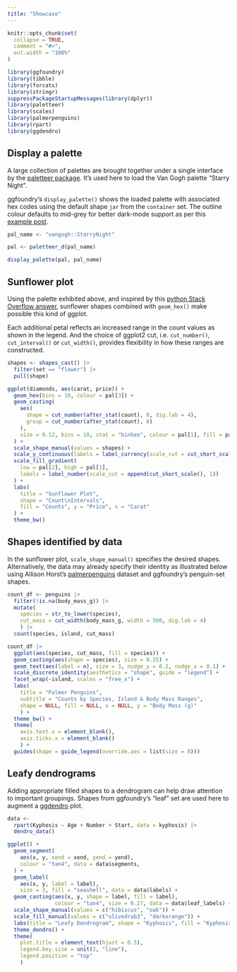 ```yaml
---
title: "Showcase"
---
```


```r
knitr::opts_chunk$set(
  collapse = TRUE,
  comment = "#>",
  out.width = "100%"
)
```

```r
library(ggfoundry)
library(tibble)
library(forcats)
library(stringr)
suppressPackageStartupMessages(library(dplyr))
library(paletteer)
library(scales)
library(palmerpenguins)
library(rpart)
library(ggdendro)
```

## Display a palette

A large collection of palettes are brought together under a single interface by the [paletteer package](https://emilhvitfeldt.github.io/paletteer/). It's used here to load the Van Gogh palette "Starry Night".

ggfoundry's `display_palette()` shows the loaded palette with associated hex codes using the default shape `jar` from the `container` set. The outline colour defaults to mid-grey for better dark-mode support as per this [example post](https://www.quantumjitter.com/project/box/).

```r
pal_name <- "vangogh::StarryNight"

pal <- paletteer_d(pal_name)

display_palette(pal, pal_name)
```

## Sunflower plot

Using the palette exhibited above, and inspired by this [python Stack Overflow answer](https://stackoverflow.com/questions/22162557/sunflower-scatter-plot-using-matplotlib), sunflower shapes combined with `geom_hex()` make possible this kind of ggplot.

Each additional petal reflects an increased range in the count values as shown in the legend. And the choice of ggplot2 cut, i.e. `cut_number()`, `cut_interval()` or `cut_width()`, provides flexibility in how these ranges are constructed.

```r
shapes <- shapes_cast() |>
  filter(set == "flower") |>
  pull(shape)

ggplot(diamonds, aes(carat, price)) +
  geom_hex(bins = 10, colour = pal[3]) +
  geom_casting(
    aes(
      shape = cut_number(after_stat(count), 8, dig.lab = 4),
      group = cut_number(after_stat(count), 8)
    ),
    size = 0.12, bins = 10, stat = "binhex", colour = pal[1], fill = pal[4]
  ) +
  scale_shape_manual(values = shapes) +
  scale_y_continuous(labels = label_currency(scale_cut = cut_short_scale())) +
  scale_fill_gradient(
    low = pal[2], high = pal[1],
    labels = label_number(scale_cut = append(cut_short_scale(), 1))
  ) +
  labs(
    title = "Sunflower Plot",
    shape = "Count\nIntervals",
    fill = "Counts", y = "Price", x = "Carat"
  ) +
  theme_bw()
```

## Shapes identified by data

In the sunflower plot, `scale_shape_manual()` specifies the desired shapes. Alternatively, the data may already specify their identity as illustrated below using Allison Horst's [palmerpenguins](https://allisonhorst.github.io/palmerpenguins/) dataset and ggfoundry's penguin-set shapes.

```r
count_df <- penguins |> 
  filter(!is.na(body_mass_g)) |> 
  mutate(
    species = str_to_lower(species),
    cut_mass = cut_width(body_mass_g, width = 500, dig.lab = 4)
    ) |> 
  count(species, island, cut_mass) 

count_df |> 
  ggplot(aes(species, cut_mass, fill = species)) +
  geom_casting(aes(shape = species), size = 0.25) +
  geom_text(aes(label = n), size = 3, nudge_y = 0.2, nudge_x = 0.1) +
  scale_discrete_identity(aesthetics = "shape", guide = "legend") +
  facet_wrap(~island, scales = "free_x") +
  labs(
    title = "Palmer Penguins", 
    subtitle = "Counts by Species, Island & Body Mass Ranges",
    shape = NULL, fill = NULL, x = NULL, y = "Body Mass (g)"
    ) +
  theme_bw() +
  theme(
    axis.text.x = element_blank(),
    axis.ticks.x = element_blank()
    ) +
  guides(shape = guide_legend(override.aes = list(size = 8)))
```

## Leafy dendrograms

Adding appropriate filled shapes to a dendrogram can help draw attention to important groupings. Shapes from ggfoundry's "leaf" set are used here to augment a [ggdendro](https://github.com/andrie/ggdendro) plot.

```r
data <- 
  rpart(Kyphosis ~ Age + Number + Start, data = kyphosis) |> 
  dendro_data()

ggplot() +
  geom_segment(
    aes(x, y, xend = xend, yend = yend),
    colour = "tan4", data = data$segments,
  ) +
  geom_label(
    aes(x, y, label = label), 
    size = 3, fill = "seashell", data = data$labels) +
  geom_casting(aes(x, y, shape = label, fill = label), 
               colour = "tan4", size = 0.27, data = data$leaf_labels) +
  scale_shape_manual(values = c("hibiscus", "oak")) +
  scale_fill_manual(values = c("olivedrab3", "darkorange")) +
  labs(title = "Leafy Dendrogram", shape = "Kyphosis", fill = "Kyphosis") +
  theme_dendro() +
  theme(
    plot.title = element_text(hjust = 0.5),
    legend.key.size = unit(2, "line"),
    legend.position = "top"
    )
```

